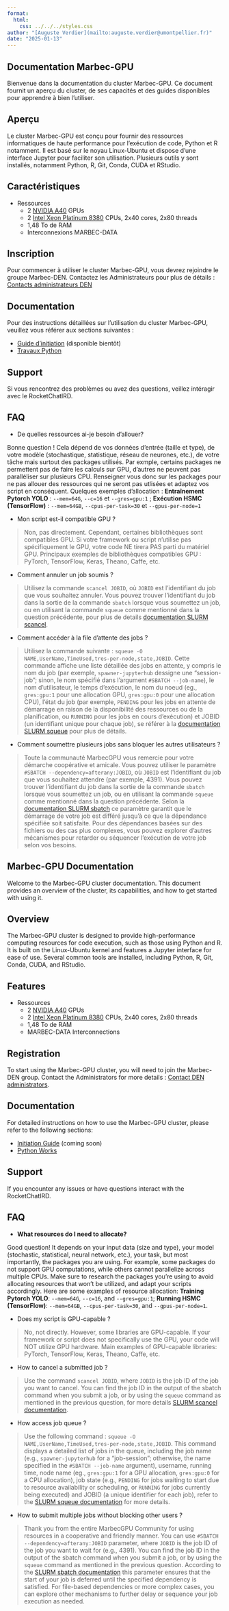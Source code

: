 ```yaml
---
format:
  html:
    css: ../../../styles.css
author: "[Auguste Verdier](mailto:auguste.verdier@umontpellier.fr)"
date: "2025-01-13"
---
```



::: {.content-visible when-profile="french"}
# Documentation Marbec-GPU

Bienvenue dans la documentation du cluster Marbec-GPU. Ce document fournit un aperçu du cluster, de ses capacités et des guides disponibles pour apprendre à bien l'utiliser.

## Aperçu

Le cluster Marbec-GPU est conçu pour fournir des ressources informatiques de haute performance pour l'exécution de code, Python et R notamment. Il est basé sur le noyau Linux-Ubuntu et dispose d'une interface Jupyter pour faciliter son utilisation. Plusieurs outils y sont installés, notamment Python, R, Git, Conda, CUDA et RStudio.

## Caractéristiques

- Ressources
    - 2 [NVIDIA A40](https://www.nvidia.com/fr-fr/data-center/a40/) GPUs
    - 2 [Intel Xeon Platinum 8380](https://www.intel.com/content/www/us/en/products/sku/212287/intel-xeon-platinum-8380-processor-60m-cache-2-30-ghz/specifications.html) CPUs, 2x40 cores, 2x80 threads
    - 1,48 To de RAM
    - Interconnexions MARBEC-DATA

## Inscription

Pour commencer à utiliser le cluster Marbec-GPU, vous devrez rejoindre le groupe Marbec-DEN. Contactez les Administrateurs pour plus de détails : [Contacts administrateurs DEN](mailto:marbec-den-admin@listes.ird.fr)

## Documentation

Pour des instructions détaillées sur l'utilisation du cluster Marbec-GPU, veuillez vous référer aux sections suivantes :

- [Guide d'initiation](init_marbec_gpu.qmd) (disponible bientôt)
- [Travaux Python](python/index_python.qmd)


## Support

Si vous rencontrez des problèmes ou avez des questions, veillez intéragir avec le RocketChatIRD.

## FAQ

- De quelles ressources ai-je besoin d'allouer?

Bonne question ! Cela dépend de vos données d'entrée (taille et type), de votre modèle (stochastique, statistique, réseau de neurones, etc.), de votre tâche mais surtout des packages utilisés. Par exmple, certains packages ne permettent pas de faire les calculs sur GPU, d'autres ne peuvent pas paralléliser sur plusieurs CPU. Renseigner vous donc sur les packages pour ne pas allouer des ressources qui ne seront pas utlisées et adaptez vos script en conséquent. Quelques exemples d'allocation : **Entraînement Pytorch YOLO** : `--mem=64G`, `--c=16` et `--gres=gpu:1` ; **Exécution HSMC (TensorFlow)** : `--mem=64GB`, `--cpus-per-task=30` et `--gpus-per-node=1`

- Mon script est-il compatible GPU ?

> Non, pas directement. Cependant, certaines bibliothèques sont compatibles GPU. Si votre framework ou script n'utilise pas spécifiquement le GPU, votre code NE tirera PAS parti du matériel GPU. Principaux exemples de bibliothèques compatibles GPU : PyTorch, TensorFlow, Keras, Theano, Caffe, etc.

- Comment annuler un job soumis ?

> Utilisez la commande `scancel JOBID`, où `JOBID` est l'identifiant du job que vous souhaitez annuler. Vous pouvez trouver l'identifiant du job dans la sortie de la commande `sbatch` lorsque vous soumettez un job, ou en utilisant la commande `squeue` comme mentionné dans la question précédente, pour plus de details [documentation SLURM scancel](https://slurm.schedmd.com/scancel.html).

- Comment accéder à la file d'attente des jobs ?

> Utilisez la commande suivante : `squeue -O NAME,UserName,TimeUsed,tres-per-node,state,JOBID`. Cette commande affiche une liste détaillée des jobs en attente, y compris le nom du job (par exemple, `spawner-jupyterhub` dessigne une "session-job"; sinon, le nom spécifié dans l'argument `#SBATCH --job-name`), le nom d'utilisateur, le temps d'exécution, le nom du noeud (eg., `gres:gpu:1` pour une allocation GPU, `gres:gpu:0` pour une allocation CPU), l'état du job (par exemple, `PENDING` pour les jobs en attente de démarrage en raison de la disponibilité des ressources ou de la planification, ou `RUNNING` pour les jobs en cours d'exécution) et JOBID (un identifiant unique pour chaque job), se référer à la [documentation SLURM squeue](https://slurm.schedmd.com/squeue.html) pour plus de détails.

- Comment soumettre plusieurs jobs sans bloquer les autres utilisateurs ?

> Toute la communauté MarbecGPU vous remercie pour votre démarche coopérative et amicale. Vous pouvez utiliser le paramètre `#SBATCH --dependency=afterany:JOBID`, où `JOBID` est l'identifiant du job que vous souhaitez attendre (par exemple, 4391). Vous pouvez trouver l'identifiant du job dans la sortie de la commande `sbatch` lorsque vous soumettez un job, ou en utilisant la commande `squeue` comme mentionné dans la question précédente. Selon la [documentation SLURM sbatch](https://slurm.schedmd.com/sbatch.html) ce paramètre garantit que le démarrage de votre job est différé jusqu'à ce que la dépendance spécifiée soit satisfaite. Pour des dépendances basées sur des fichiers ou des cas plus complexes, vous pouvez explorer d'autres mécanismes pour retarder ou séquencer l'exécution de votre job selon vos besoins.

:::

::: {.content-visible when-profile="english"}
# Marbec-GPU Documentation
Welcome to the Marbec-GPU cluster documentation. This document provides an overview of the cluster, its capabilities, and how to get started with using it.

## Overview

The Marbec-GPU cluster is designed to provide high-performance computing resources for code execution, such as those using Python and R. It is built on the Linux-Ubuntu kernel and features a Jupyter interface for ease of use. Several common tools are installed, including Python, R, Git, Conda, CUDA, and RStudio.

## Features

- Ressources
    - 2 [NVIDIA A40](https://www.nvidia.com/fr-fr/data-center/a40/) GPUs
    - 2 [Intel Xeon Platinum 8380](https://www.intel.com/content/www/us/en/products/sku/212287/intel-xeon-platinum-8380-processor-60m-cache-2-30-ghz/specifications.html) CPUs, 2x40 cores, 2x80 threads
    - 1,48 To de RAM
    - MARBEC-DATA Interconnections


## Registration

To start using the Marbec-GPU cluster, you will need to join the Marbec-DEN group. Contact the Administrators for more details : [ Contact DEN administrators](mailto:marbec-den-admin@listes.ird.fr).

## Documentation

For detailed instructions on how to use the Marbec-GPU cluster, please refer to the following sections:

- [Initiation Guide](init_marbec_gpu.qmd) (coming soon)
- [Python Works](python/index_python.qmd)




## Support

If you encounter any issues or have questions interact with the RocketChatIRD.

## FAQ

- **What resources do I need to allocate?**

Good question! It depends on your input data (size and type), your model (stochastic, statistical, neural network, etc.), your task, but most importantly, the packages you are using. For example, some packages do not support GPU computations, while others cannot parallelize across multiple CPUs. Make sure to research the packages you're using to avoid allocating resources that won't be utilized, and adapt your scripts accordingly. Here are some examples of resource allocation: **Training Pytorch YOLO**: `--mem=64G`, `--c=16`, and `--gres=gpu:1`; **Running HSMC (TensorFlow)**: `--mem=64GB`, `--cpus-per-task=30`, and `--gpus-per-node=1`.

- Does my script is GPU-capable ? 

> No, not directly. However, some libraries are GPU-capable. If your framework or script does not specifically use the GPU, your code will NOT utilize GPU hardware.   Main examples of GPU-capable libraries: PyTorch, TensorFlow, Keras, Theano, Caffe, etc.

- How to cancel a submitted job ?

> Use the command `scancel JOBID`, where `JOBID` is the job ID of the job you want to cancel. You can find the job ID in the output of the sbatch command when you submit a job, or by using the `squeue` command as mentioned in the previous question, for more details [SLURM scancel documentation](https://slurm.schedmd.com/scancel.html).

- How access job queue ? 

> Use the following command : `squeue -O NAME,UserName,TimeUsed,tres-per-node,state,JOBID`. This command displays a detailed list of jobs in the queue, including the job name (e.g., `spawner-jupyterhub` for a "job-session"; otherwise, the name specified in the `#SBATCH --job-name` argument), username, running time, node name (eg., `gres:gpu:1` for a GPU allocation, `gres:gpu:0` for a CPU allocation), job state (e.g., `PENDING` for jobs waiting to start due to resource availability or scheduling, or `RUNNING` for jobs currently being executed) and JOBID (a unique identifier for each job), refer to the [SLURM squeue documentation](https://slurm.schedmd.com/squeue.html) for more details.

- How to submit multiple jobs without blocking other users ?

> Thank you from the entire MarbecGPU Community for using resources in a cooperative and friendly manner. You can use `#SBATCH --dependency=afterany:JOBID` parameter, where `JOBID` is the job ID of the job you want to wait for (e.g., 4391). You can find the job ID in the output of the sbatch command when you submit a job, or by using the `squeue` command as mentioned in the previous question. According to the [SLURM sbatch documentation](https://slurm.schedmd.com/sbatch.html) this parameter ensures that the start of your job is deferred until the specified dependency is satisfied. For file-based dependencies or more complex cases, you can explore other mechanisms to further delay or sequence your job execution as needed.

:::